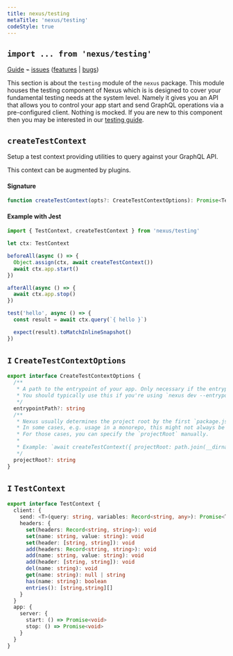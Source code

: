 ```yaml
---
title: nexus/testing
metaTitle: 'nexus/testing'
codeStyle: true
---
```


## `import ... from 'nexus/testing'`

[Guide](/guides/testing) ⌁ [issues](https://nxs.li/issues/components/testing) ([features](https://nxs.li/issues/components/testing/features) | [bugs](https://nxs.li/issues/components/testing/bugs))

This section is about the `testing` module of the `nexus` package. This module houses the testing component of Nexus which is is designed to cover your fundamental testing needs at the system level. Namely it gives you an API that allows you to control your app start and send GraphQL operations via a pre-configured client. Nothing is mocked. If you are new to this component then you may be interested in our [testing guide](/guides/testing).

## `createTestContext`

Setup a test context providing utilities to query against your GraphQL API.

This context can be augmented by plugins.

#### Signature

```ts
function createTestContext(opts?: CreateTestContextOptions): Promise<TestContext>
```

#### Example with Jest

```ts
import { TestContext, createTestContext } from 'nexus/testing'

let ctx: TestContext

beforeAll(async () => {
  Object.assign(ctx, await createTestContext())
  await ctx.app.start()
})

afterAll(async () => {
  await ctx.app.stop()
})

test('hello', async () => {
  const result = await ctx.query(`{ hello }`)

  expect(result).toMatchInlineSnapshot()
})
```

## `I` `CreateTestContextOptions`

```ts
export interface CreateTestContextOptions {
  /**
   * A path to the entrypoint of your app. Only necessary if the entrypoint falls outside of Nexus convention.
   * You should typically use this if you're using `nexus dev --entrypoint` or `nexus build --entrypoint`.
   */
  entrypointPath?: string
  /**
   * Nexus usually determines the project root by the first `package.json` found while traversing up the file system.
   * In some cases, e.g. usage in a monorepo, this might not always be correct.
   * For those cases, you can specify the `projectRoot` manually.
   * 
   * Example: `await createTestContext({ projectRoot: path.join(__dirname, '../..') })`
   */
  projectRoot?: string
}
```

## `I` `TestContext`

```ts
export interface TestContext {
  client: {
    send: <T>(query: string, variables: Record<string, any>): Promise<T>
    headers: {
      set(headers: Record<string, string>): void
      set(name: string, value: string): void
      set(header: [string, string]): void
      add(headers: Record<string, string>): void
      add(name: string, value: string): void
      add(header: [string, string]): void
      del(name: string): void
      get(name: string): null | string
      has(name: string): boolean
      entries(): [string,string][]
    }
  }
  app: {
    server: {
      start: () => Promise<void>
      stop: () => Promise<void>
    }
  }
}
```
